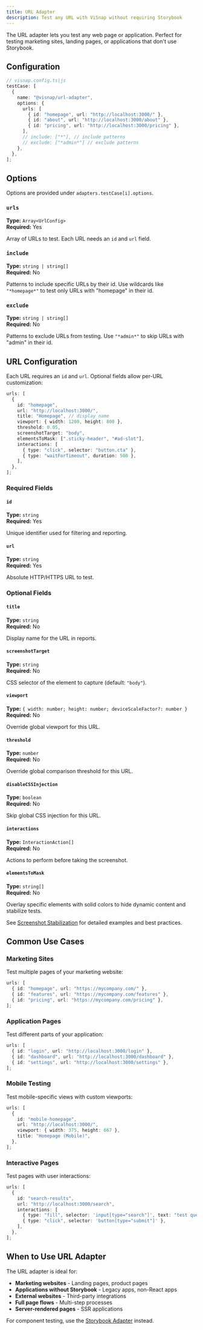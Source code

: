 ```yaml
---
title: URL Adapter
description: Test any URL with ViSnap without requiring Storybook
---
```


The URL adapter lets you test any web page or application. Perfect for testing marketing sites, landing pages, or applications that don't use Storybook.

## Configuration

```ts
// visnap.config.ts|js
testCase: [
  {
    name: "@visnap/url-adapter",
    options: {
      urls: [
        { id: "homepage", url: "http://localhost:3000/" },
        { id: "about", url: "http://localhost:3000/about" },
        { id: "pricing", url: "http://localhost:3000/pricing" },
      ],
      // include: ["*"], // include patterns
      // exclude: ["*admin*"] // exclude patterns
    },
  },
];
```

## Options

Options are provided under `adapters.testCase[i].options`.

### `urls`

**Type:** `Array<UrlConfig>`  
**Required:** Yes

Array of URLs to test. Each URL needs an `id` and `url` field.

### `include`

**Type:** `string | string[]`  
**Required:** No

Patterns to include specific URLs by their id. Use wildcards like `"*homepage*"` to test only URLs with "homepage" in their id.

### `exclude`

**Type:** `string | string[]`  
**Required:** No

Patterns to exclude URLs from testing. Use `"*admin*"` to skip URLs with "admin" in their id.

## URL Configuration

Each URL requires an `id` and `url`. Optional fields allow per-URL customization:

```typescript
urls: [
  {
    id: "homepage",
    url: "http://localhost:3000/",
    title: "Homepage", // display name
    viewport: { width: 1200, height: 800 },
    threshold: 0.05,
    screenshotTarget: "body",
    elementsToMask: [".sticky-header", "#ad-slot"],
    interactions: [
      { type: "click", selector: "button.cta" },
      { type: "waitForTimeout", duration: 500 },
    ],
  },
];
```

### Required Fields

#### `id`

**Type:** `string`  
**Required:** Yes

Unique identifier used for filtering and reporting.

#### `url`

**Type:** `string`  
**Required:** Yes

Absolute HTTP/HTTPS URL to test.

### Optional Fields

#### `title`

**Type:** `string`  
**Required:** No

Display name for the URL in reports.

#### `screenshotTarget`

**Type:** `string`  
**Required:** No

CSS selector of the element to capture (default: `"body"`).

#### `viewport`

**Type:** `{ width: number; height: number; deviceScaleFactor?: number }`  
**Required:** No

Override global viewport for this URL.

#### `threshold`

**Type:** `number`  
**Required:** No

Override global comparison threshold for this URL.

#### `disableCSSInjection`

**Type:** `boolean`  
**Required:** No

Skip global CSS injection for this URL.

#### `interactions`

**Type:** `InteractionAction[]`  
**Required:** No

Actions to perform before taking the screenshot.

#### `elementsToMask`

**Type:** `string[]`  
**Required:** No

Overlay specific elements with solid colors to hide dynamic content and stabilize tests.

See [Screenshot Stabilization](/docs/guides/screenshot-stabilization) for detailed examples and best practices.

## Common Use Cases

### Marketing Sites

Test multiple pages of your marketing website:

```typescript
urls: [
  { id: "homepage", url: "https://mycompany.com/" },
  { id: "features", url: "https://mycompany.com/features" },
  { id: "pricing", url: "https://mycompany.com/pricing" },
];
```

### Application Pages

Test different parts of your application:

```typescript
urls: [
  { id: "login", url: "http://localhost:3000/login" },
  { id: "dashboard", url: "http://localhost:3000/dashboard" },
  { id: "settings", url: "http://localhost:3000/settings" },
];
```

### Mobile Testing

Test mobile-specific views with custom viewports:

```typescript
urls: [
  {
    id: "mobile-homepage",
    url: "http://localhost:3000/",
    viewport: { width: 375, height: 667 },
    title: "Homepage (Mobile)",
  },
];
```

### Interactive Pages

Test pages with user interactions:

```typescript
urls: [
  {
    id: "search-results",
    url: "http://localhost:3000/search",
    interactions: [
      { type: "fill", selector: 'input[type="search"]', text: "test query" },
      { type: "click", selector: 'button[type="submit"]' },
    ],
  },
];
```

## When to Use URL Adapter

The URL adapter is ideal for:
- **Marketing websites** - Landing pages, product pages
- **Applications without Storybook** - Legacy apps, non-React apps
- **External websites** - Third-party integrations
- **Full page flows** - Multi-step processes
- **Server-rendered pages** - SSR applications

For component testing, use the [Storybook Adapter](/docs/reference/storybook-adapter) instead.


